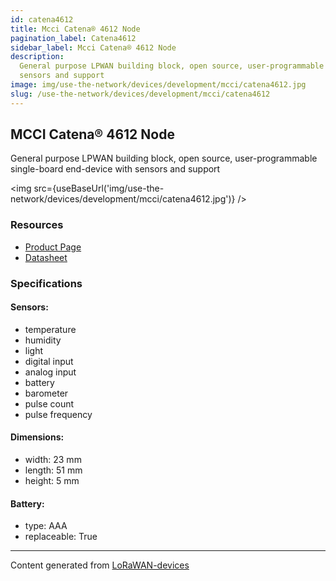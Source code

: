 ```yaml
---
id: catena4612
title: Mcci Catena® 4612 Node
pagination_label: Catena4612
sidebar_label: Mcci Catena® 4612 Node
description:
  General purpose LPWAN building block, open source, user-programmable single-board end-device with
  sensors and support
image: img/use-the-network/devices/development/mcci/catena4612.jpg
slug: /use-the-network/devices/development/mcci/catena4612
---
```



## MCCI Catena® 4612 Node

General purpose LPWAN building block, open source, user-programmable single-board end-device with
sensors and support

<img src={useBaseUrl('img/use-the-network/devices/development/mcci/catena4612.jpg')} />

### Resources

- [Product Page](https://mcci.io/catena4612)
- [Datasheet](https://cdn.shopify.com/s/files/1/0873/5104/files/971001048c__Catena-4612-Datasheet.pdf?v=1610856170)

### Specifications

#### Sensors:

- temperature
- humidity
- light
- digital input
- analog input
- battery
- barometer
- pulse count
- pulse frequency

#### Dimensions:

- width: 23 mm
- length: 51 mm
- height: 5 mm

#### Battery:

- type: AAA
- replaceable: True

---

Content generated from [LoRaWAN-devices](https://github.com/TheThingsNetwork/lorawan-devices)
